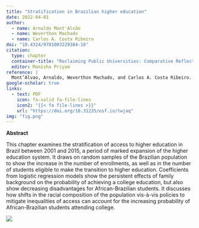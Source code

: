 ```yaml
---
title: "Stratification in Brazilian higher education"
date: 2022-04-01
author:
  - name: Arnaldo Mont'Alvão
  - name: Weverthon Machado
  - name: Carlos A. Costa Ribeiro
doi: "10.4324/9781003229384-16"
citation:
  type: chapter
  container-title: "Reclaiming Public Universities: Comparative Reflections for Reforms"
  editor: Manisha Priyam
reference: | 
  Mont’Alvao, Arnaldo, Weverthon Machado, and Carlos A. Costa Ribeiro. 2022. ‘Stratification in Brazilian Higher Education’. In Reclaiming Public Universities, by Manisha Priyam, 1st ed., 255–69. Routledge. https://doi.org/10.4324/9781003229384-16.
google-scholar: true
links: 
  - text: PDF
    icon: fa-solid fa-file-lines
    icon2: "{{< fa file-lines >}}"
    url: "https://doi.org/10.31235/osf.io/twjaq"
img: "fig.png"
---
```


**Abstract**

::: {layout-ncol="2"}
This chapter examines the stratification of access to higher education in Brazil between 2001 and 2015, a period of marked expansion of the higher education system. It draws on random samples of the Brazilian population to show the increase in the number of enrollments, as well as in the number of students eligible to make the transition to higher education. Coefficients from logistic regression models show the persistent effects of family background on the probability of achieving a college education, but also show decreasing disadvantages for African-Brazilian students. It discusses how shifts in the racial composition of the population vis-à-vis policies to mitigate inequalities of access can account for the increasing probability of African-Brazilian students attending college.

![](fig.png)
:::


